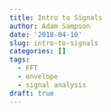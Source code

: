```yaml
---
title: Intro to Signals
author: Adam Sampson
date: '2018-04-10'
slug: intro-to-signals
categories: []
tags:
  - FFT
  - envelope
  - signal analysis
draft: true
---
```


